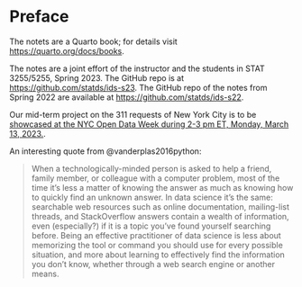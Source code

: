 # Preface {.unnumbered}

The notets are a Quarto book; for details visit <https://quarto.org/docs/books>.


The notes are a joint effort of the instructor and the students in
STAT 3255/5255, Spring 2023. The GitHub repo is at
<https://github.com/statds/ids-s23>. The GitHub repo of the notes
from Spring 2022 are available at <https://github.com/statds/ids-s22>. 


Our mid-term project on the 311 requests of New York City is to be [showcased
at the NYC Open Data Week during 2-3 pm ET, Monday, March 13, 2023.](https://2023.open-data.nyc/event/data-science-at-uconn-with-nyc-open-data/).


An interesting quote from @vanderplas2016python:

> When a technologically-minded person is asked to help a friend, family member,
> or colleague with a computer problem, most of the time it's less a matter of
> knowing the answer as much as knowing how to quickly find an unknown
> answer. In data science it's the same: searchable web resources such as online
> documentation, mailing-list threads, and StackOverflow answers contain a
> wealth of information, even (especially?) if it is a topic you've found
> yourself searching before. Being an effective practitioner of data science is
> less about memorizing the tool or command you should use for every possible
> situation, and more about learning to effectively find the information you
> don't know, whether through a web search engine or another means.

